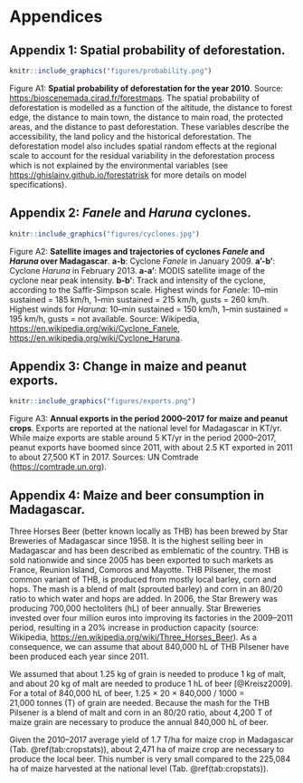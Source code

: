 # Appendices

## Appendix 1: Spatial probability of deforestation.

```r
knitr::include_graphics("figures/probability.png")
```

Figure A1: **Spatial probability of deforestation for the year 2010**. Source: <https:/bioscenemada.cirad.fr/forestmaps>. The spatial probability of deforestation is modelled as a function of the altitude, the distance to forest edge, the distance to main town, the distance to main road, the protected areas, and the distance to past deforestation. These variables describe the accessibility, the land policy and the historical deforestation. The deforestation model also includes spatial random effects at the regional scale to account for the residual variability in the deforestation process which is not explained by the environmental variables (see <https://ghislainv.github.io/forestatrisk> for more details on model specifications).

\newpage

## Appendix 2: _Fanele_ and _Haruna_ cyclones.

```r
knitr::include_graphics("figures/cyclones.jpg")
```

Figure A2: **Satellite images and trajectories of cyclones _Fanele_ and _Haruna_ over Madagascar**. **a-b**: Cyclone _Fanele_ in January 2009. **a'-b'**: Cyclone _Haruna_ in February 2013. **a-a'**: MODIS satellite image of the cyclone near peak intensity. **b-b'**: Track and intensity of the cyclone, according to the Saffir-Simpson scale. Highest winds for _Fanele_: 10--min sustained $=$ 185 km/h, 1--min sustained $=$ 215 km/h, gusts $=$ 260 km/h. Highest winds for _Haruna_: 10--min sustained $=$ 150 km/h, 1--min sustained $=$ 195 km/h, gusts $=$ not available. Source: Wikipedia, <https://en.wikipedia.org/wiki/Cyclone_Fanele>, <https://en.wikipedia.org/wiki/Cyclone_Haruna>.

\newpage

## Appendix 3: Change in maize and peanut exports.

```r
knitr::include_graphics("figures/exports.png")
```

Figure A3: **Annual exports in the period 2000--2017 for maize and peanut crops**. Exports are reported at the national level for Madagascar in KT/yr. While maize exports are stable around 5 KT/yr in the period 2000--2017, peanut exports have boomed since 2011, with about 2.5 KT exported in 2011 to about 27,500 KT in 2017. Sources: UN Comtrade (<https://comtrade.un.org>).

\newpage

## Appendix 4: Maize and beer consumption in Madagascar.

Three Horses Beer (better known locally as THB) has been brewed by Star Breweries of Madagascar since 1958. It is the highest selling beer in Madagascar and has been described as emblematic of the country. THB is sold nationwide and since 2005 has been exported to such markets as France, Reunion Island, Comoros and Mayotte. THB Pilsener, the most common variant of THB, is produced from mostly local barley, corn and hops. The mash is a blend of malt (sprouted barley) and corn in an 80/20 ratio to which water and hops are added. In 2006, the Star Brewery was producing 700,000 hectoliters (hL) of beer annually. Star Breweries invested over four million euros into improving its factories in the 2009--2011 period, resulting in a 20% increase in production capacity (source: Wikipedia, <https://en.wikipedia.org/wiki/Three_Horses_Beer>). As a consequence, we can assume that about 840,000 hL of THB Pilsener have been produced each year since 2011.

We assumed that about 1.25 kg of grain is needed to produce 1 kg of malt, and about 20 kg of malt are needed to produce 1 hL of beer [@Kreisz2009]. For a total of 840,000 hL of beer, 1.25 $\times$ 20 $\times$ 840,000 $/$ 1000 $=$ 21,000 tonnes (T) of grain are needed. Because the mash for the THB Pilsener is a blend of malt and corn in an 80/20 ratio, about 4,200 T of maize grain are necessary to produce the annual 840,000 hL of beer.

Given the 2010--2017 average yield of 1.7 T/ha for maize crop in Madagascar (Tab. \@ref(tab:cropstats)), about 2,471 ha of maize crop are necessary to produce the local beer. This number is very small compared to the 225,084 ha of maize harvested at the national level (Tab. \@ref(tab:cropstats)). 

\newpage